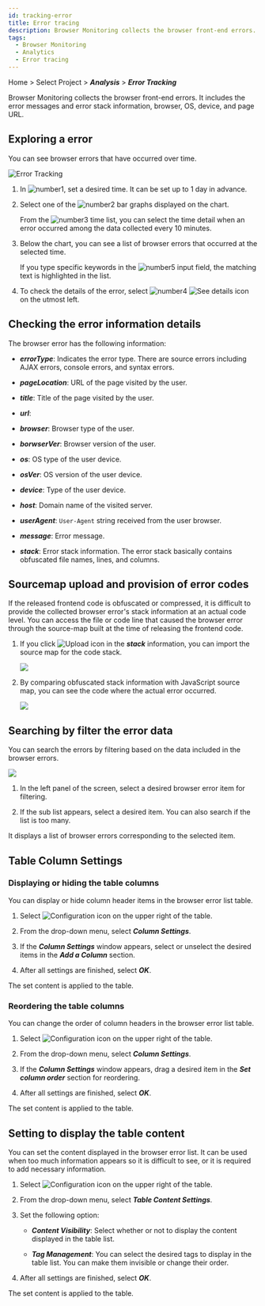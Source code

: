 ```yaml
---
id: tracking-error
title: Error tracing
description: Browser Monitoring collects the browser front-end errors.
tags:
  - Browser Monitoring
  - Analytics
  - Error tracing
---
```


Home > Select Project > **_Analysis_** > **_Error Tracking_**

Browser Monitoring collects the browser front-end errors. It includes the error messages and error stack information, browser, OS, device, and page URL.

## Exploring a error

You can see browser errors that have occurred over time.

![Error Tracking](/img/rum-tracking-error.png)

1.  In ![number1](/img/number-01.png), set a desired time. It can be set up to 1 day in advance.

2.  Select one of the ![number2](/img/number-02.png) bar graphs displayed on the chart. 

    From the ![number3](/img/number-03.png) time list, you can select the time detail when an error occurred among the data collected every 10 minutes.

3.  Below the chart, you can see a list of browser errors that occurred at the selected time.

    If you type specific keywords in the ![number5](/img/number-05.png) input field, the matching text is highlighted in the list.

4.  To check the details of the error, select ![number4](/img/number-04.png) ![See details icon](/img/ic-caret-right.svg) on the utmost left.

## Checking the error information details

The browser error has the following information:

-   **_errorType_**: Indicates the error type. There are source errors including AJAX errors, console errors, and syntax errors.

-   **_pageLocation_**: URL of the page visited by the user.

-   **_title_**: Title of the page visited by the user.

-   **_url_**: 

-   **_browser_**: Browser type of the user.

-   **_borwserVer_**: Browser version of the user.

-   **_os_**: OS type of the user device.

-   **_osVer_**: OS version of the user device.

-   **_device_**: Type of the user device.

-   **_host_**: Domain name of the visited server.

-   **_userAgent_**: `User-Agent` string received from the user browser.

-   **_message_**: Error message.

-   **_stack_**: Error stack information. The error stack basically contains obfuscated file names, lines, and columns.

## Sourcemap upload and provision of error codes

If the released frontend code is obfuscated or compressed, it is difficult to provide the collected browser error's stack information at an actual code level. You can access the file or code line that caused the browser error through the source-map built at the time of releasing the frontend code.

1.  If you click ![Upload icon](/img/ico-upload.svg) in the **_stack_** information, you can import the source map for the code stack. 

    ![](/img/rum-sourcemap-upload.png)

2.  By comparing obfuscated stack information with JavaScript source map, you can see the code where the actual error occurred.

    ![](/img/rum-sourcemap-descrypt.png)

## Searching by filter the error data

You can search the errors by filtering based on the data included in the browser errors.

![](/img/rum-tracking-error-filtering.png)

1.  In the left panel of the screen, select a desired browser error item for filtering. 

2.  If the sub list appears, select a desired item. You can also search if the list is too many. 

It displays a list of browser errors corresponding to the selected item.

## Table Column Settings

### Displaying or hiding the table columns

You can display or hide column header items in the browser error list table.

1.  Select ![Configuration icon](/img/ico-setting.svg) on the upper right of the table.

2.  From the drop-down menu, select **_Column Settings_**.

3.  If the **_Column Settings_** window appears, select or unselect the desired items in the **_Add a Column_** section.

4.  After all settings are finished, select **_OK_**.

The set content is applied to the table.

### Reordering the table columns

You can change the order of column headers in the browser error list table.

1.  Select ![Configuration icon](/img/ico-setting.svg) on the upper right of the table.

2.  From the drop-down menu, select **_Column Settings_**.

3.  If the **_Column Settings_** window appears, drag a desired item in the **_Set column order_** section for reordering.

4.  After all settings are finished, select **_OK_**.

The set content is applied to the table.

## Setting to display the table content

You can set the content displayed in the browser error list. It can be used when too much information appears so it is difficult to see, or it is required to add necessary information.

1.  Select ![Configuration icon](/img/ico-setting.svg) on the upper right of the table.

2.  From the drop-down menu, select **_Table Content Settings_**.

3.  Set the following option:

    -   **_Content Visibility_**: Select whether or not to display the content displayed in the table list.

    -   **_Tag Management_**: You can select the desired tags to display in the table list. You can make them invisible or change their order.

4.  After all settings are finished, select **_OK_**.

The set content is applied to the table.
